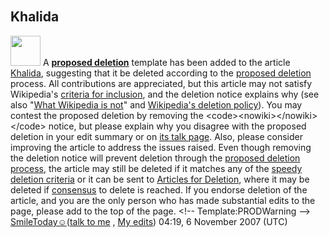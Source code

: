 <article id="14098525" title=User talk:KSK17376>
	<talkpage id="14098525" title="User talk:KSK17376">
==Khalida==
[[Image:Circle-style-warning.svg|left|48px|]]
A '''[[Template:prod|proposed deletion]]''' template has been added to the article [[Khalida]], suggesting that it be deleted according to the [[Wikipedia:Proposed deletion|proposed deletion]] process. All contributions are appreciated, but this article may not satisfy Wikipedia's [[Wikipedia:Criteria for inclusion|criteria for inclusion]], and the deletion notice explains why (see also &quot;[[Wikipedia:What Wikipedia is not|What Wikipedia is not]]&quot; and [[Wikipedia:Deletion policy|Wikipedia's deletion policy]]).  You may contest the proposed deletion by removing the &lt;code&gt;&lt;nowiki&gt;{{dated prod}}&lt;/nowiki&gt;&lt;/code&gt; notice, but please explain why you disagree with the proposed deletion in your edit summary or on [[Talk:Khalida|its talk page]]. Also, please consider improving the article to address the issues raised. Even though removing the deletion notice will prevent deletion through the [[WP:PROD|proposed deletion process]], the article may still be deleted if it matches any of the [[Wikipedia:Criteria for speedy deletion|speedy deletion criteria]] or it can be sent to [[Wikipedia:Articles for deletion|Articles for Deletion]], where it may be deleted if [[Wikipedia:Consensus|consensus]] to delete is reached. If you endorse deletion of the article, and you are the only person who has made substantial edits to the page, please add {{tl|db-author}} to the top of the page. &lt;!-- Template:PRODWarning --&gt; [[User:SmileToday|SmileToday☺]]([[User_talk:SmileToday|talk to me]] , [[Special:Contributions/SmileToday|My edits]]) 04:19, 6 November 2007 (UTC)
	</talkpage>
</article>